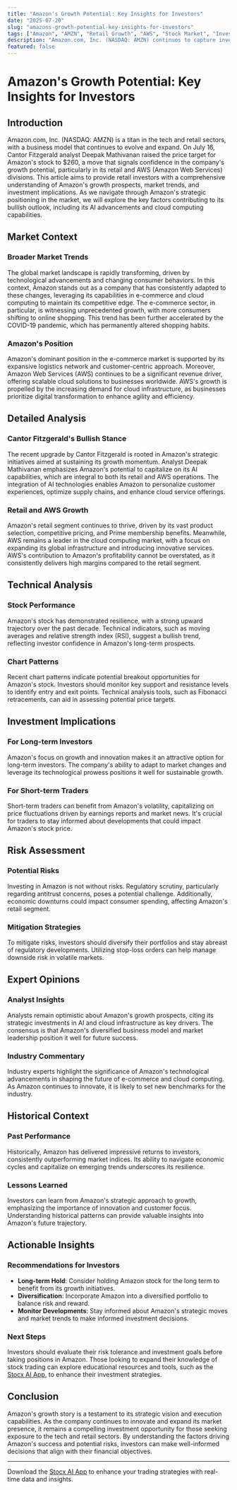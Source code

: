 ```yaml
---
title: "Amazon's Growth Potential: Key Insights for Investors"
date: "2025-07-20"
slug: "amazons-growth-potential-key-insights-for-investors"
tags: ["Amazon", "AMZN", "Retail Growth", "AWS", "Stock Market", "Investment Strategy", "AI Stocks", "Cloud Computing", "E-Commerce", "Tech Stocks"]
description: "Amazon.com, Inc. (NASDAQ: AMZN) continues to capture investor attention, particularly with its robust growth prospects in both retail and cloud computing segments. Recently, Cantor Fitzgerald analyst Deepak Mathivanan raised Amazon's price target to $260, underscoring confidence in Amazon's long-term growth trajectory. This upgrade highlights the potential of Amazon's strategic investments in artificial intelligence and cloud infrastructure, positioning it as a leader in the tech-driven market. As a retail investor, understanding Amazon’s dual focus on expanding its e-commerce footprint and enhancing its AWS capabilities is crucial. In this article, we delve into the factors driving Amazon's growth, market trends influencing its stock, and actionable insights for investors looking to capitalize on this tech giant's momentum. From historical performance to expert analysis, we provide a comprehensive guide to help you make informed investment decisions regarding Amazon stock."
featured: false
---
```


# Amazon's Growth Potential: Key Insights for Investors

## Introduction
Amazon.com, Inc. (NASDAQ: AMZN) is a titan in the tech and retail sectors, with a business model that continues to evolve and expand. On July 16, Cantor Fitzgerald analyst Deepak Mathivanan raised the price target for Amazon's stock to $260, a move that signals confidence in the company's growth potential, particularly in its retail and AWS (Amazon Web Services) divisions. This article aims to provide retail investors with a comprehensive understanding of Amazon's growth prospects, market trends, and investment implications. As we navigate through Amazon's strategic positioning in the market, we will explore the key factors contributing to its bullish outlook, including its AI advancements and cloud computing capabilities.

## Market Context
### Broader Market Trends
The global market landscape is rapidly transforming, driven by technological advancements and changing consumer behaviors. In this context, Amazon stands out as a company that has consistently adapted to these changes, leveraging its capabilities in e-commerce and cloud computing to maintain its competitive edge. The e-commerce sector, in particular, is witnessing unprecedented growth, with more consumers shifting to online shopping. This trend has been further accelerated by the COVID-19 pandemic, which has permanently altered shopping habits.

### Amazon's Position
Amazon's dominant position in the e-commerce market is supported by its expansive logistics network and customer-centric approach. Moreover, Amazon Web Services (AWS) continues to be a significant revenue driver, offering scalable cloud solutions to businesses worldwide. AWS's growth is propelled by the increasing demand for cloud infrastructure, as businesses prioritize digital transformation to enhance agility and efficiency.

## Detailed Analysis
### Cantor Fitzgerald's Bullish Stance
The recent upgrade by Cantor Fitzgerald is rooted in Amazon's strategic initiatives aimed at sustaining its growth momentum. Analyst Deepak Mathivanan emphasizes Amazon's potential to capitalize on its AI capabilities, which are integral to both its retail and AWS operations. The integration of AI technologies enables Amazon to personalize customer experiences, optimize supply chains, and enhance cloud service offerings.

### Retail and AWS Growth
Amazon's retail segment continues to thrive, driven by its vast product selection, competitive pricing, and Prime membership benefits. Meanwhile, AWS remains a leader in the cloud computing market, with a focus on expanding its global infrastructure and introducing innovative services. AWS's contribution to Amazon's profitability cannot be overstated, as it consistently delivers high margins compared to the retail segment.

## Technical Analysis
### Stock Performance
Amazon's stock has demonstrated resilience, with a strong upward trajectory over the past decade. Technical indicators, such as moving averages and relative strength index (RSI), suggest a bullish trend, reflecting investor confidence in Amazon's long-term prospects.

### Chart Patterns
Recent chart patterns indicate potential breakout opportunities for Amazon's stock. Investors should monitor key support and resistance levels to identify entry and exit points. Technical analysis tools, such as Fibonacci retracements, can aid in assessing potential price targets.

## Investment Implications
### For Long-term Investors
Amazon's focus on growth and innovation makes it an attractive option for long-term investors. The company's ability to adapt to market changes and leverage its technological prowess positions it well for sustainable growth.

### For Short-term Traders
Short-term traders can benefit from Amazon's volatility, capitalizing on price fluctuations driven by earnings reports and market news. It's crucial for traders to stay informed about developments that could impact Amazon's stock price.

## Risk Assessment
### Potential Risks
Investing in Amazon is not without risks. Regulatory scrutiny, particularly regarding antitrust concerns, poses a potential challenge. Additionally, economic downturns could impact consumer spending, affecting Amazon's retail segment.

### Mitigation Strategies
To mitigate risks, investors should diversify their portfolios and stay abreast of regulatory developments. Utilizing stop-loss orders can help manage downside risk in volatile markets.

## Expert Opinions
### Analyst Insights
Analysts remain optimistic about Amazon's growth prospects, citing its strategic investments in AI and cloud infrastructure as key drivers. The consensus is that Amazon's diversified business model and market leadership position it well for future success.

### Industry Commentary
Industry experts highlight the significance of Amazon's technological advancements in shaping the future of e-commerce and cloud computing. As Amazon continues to innovate, it is likely to set new benchmarks for the industry.

## Historical Context
### Past Performance
Historically, Amazon has delivered impressive returns to investors, consistently outperforming market indices. Its ability to navigate economic cycles and capitalize on emerging trends underscores its resilience.

### Lessons Learned
Investors can learn from Amazon's strategic approach to growth, emphasizing the importance of innovation and customer focus. Understanding historical patterns can provide valuable insights into Amazon's future trajectory.

## Actionable Insights
### Recommendations for Investors
- **Long-term Hold**: Consider holding Amazon stock for the long term to benefit from its growth initiatives.
- **Diversification**: Incorporate Amazon into a diversified portfolio to balance risk and reward.
- **Monitor Developments**: Stay informed about Amazon's strategic moves and market trends to make informed investment decisions.

### Next Steps
Investors should evaluate their risk tolerance and investment goals before taking positions in Amazon. Those looking to expand their knowledge of stock trading can explore educational resources and tools, such as the [Stocx AI App](https://stocx.co), to enhance their investment strategies.

## Conclusion
Amazon's growth story is a testament to its strategic vision and execution capabilities. As the company continues to innovate and expand its market presence, it remains a compelling investment opportunity for those seeking exposure to the tech and retail sectors. By understanding the factors driving Amazon's success and potential risks, investors can make well-informed decisions that align with their financial objectives.

---

Download the [Stocx AI App](https://stocx.co) to enhance your trading strategies with real-time data and insights.

